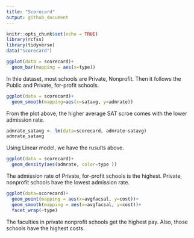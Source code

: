```yaml
---
title: "Scorecard"
output: github_document
---
```


```r
knitr::opts_chunk$set(echo = TRUE)
library(rcfss)
library(tidyverse)
data("scorecard")

```


```r
ggplot(data = scorecard)+
  geom_bar(mapping = aes(x=type))
```

In thie dataset, most schools are Private, Nonprofit. Then it follows the Public and Private, for-profit schools.

```r
ggplot(data = scorecard)+
  geom_smooth(mapping=aes(x=satavg, y=admrate))
```

From the plot above, the higher average SAT scroe comes with the lower admission rate.

```r
admrate_satavg <- lm(data=scorecard, admrate~satavg)
admrate_satavg
```

Using Linear model, we have the rusults above.

```r
ggplot(data = scorecard)+
  geom_density(aes(admrate, color=type ))
```

The admission rate of Private, for-profit schools is the highest. Private, nonprofit schools have the lowest admission rate.

```r
ggplot(data=scorecard)+
  geom_point(mapping = aes(x=avgfacsal, y=cost))+
  geom_smooth(mapping = aes(x=avgfacsal, y=cost))+
  facet_wrap(~type)
```

The faculties in private nonprofit schools get the highest pay. Also, those schools have the highest costs.

